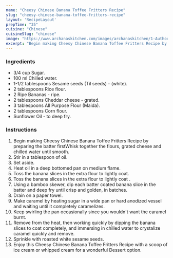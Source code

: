 ---
name: "Cheesy Chinese Banana Toffee Fritters Recipe"
slug: "cheesy-chinese-banana-toffee-fritters-recipe"
layout: 'RecipeLayout'
prepTime: "35"
cuisine: "Chinese"
cuisineSlug: "chinese"
image: "https://www.archanaskitchen.com/images/archanaskitchen/1-Author/Uma/CHEESY__BANANA__TOFFEE__FRITTERS_edited.jpg"
excerpt: "Begin making Cheesy Chinese Banana Toffee Fritters Recipe by preparing the batter firstWhisk together the flours, grated cheese and chilled water until smooth"
---

### Ingredients

- 3/4 cup Sugar.
- 100 ml Chilled water.
- 1-1/2 tablespoons Sesame seeds (Til seeds) - (white).
- 2 tablespoons Rice flour.
- 2 Ripe Bananas - ripe.
- 2 tablespoons Cheddar cheese - grated.
- 3 tablespoons All Purpose Flour (Maida).
- 2 tablespoons Corn flour.
- Sunflower Oil - to deep fry.

### Instructions

1. Begin making Cheesy Chinese Banana Toffee Fritters Recipe by preparing the batter firstWhisk together the flours, grated cheese and chilled water until smooth.
1. Stir in a tablespoon of oil.
1. Set aside.
1. Heat oil in a deep bottomed pan on medium flame.
1. Toss the  banana slices in the extra flour to  lightly coat.
1. Toss the  banana slices in the extra flour to  lightly coat .
1. Using a bamboo skewer, dip each batter coated banana slice in the batter and deep fry until crisp and golden, in batches.
1. Drain on a paper towel.
1. Make caramel by heating sugar in a wide pan or hard anodized vessel and waiting until it completely caramelizes.
1. Keep swirling the pan occasionally since you wouldn't want the caramel burnt.
1. Remove from the heat, then working quickly by dipping the banana slices to coat completely, and immersing in chilled water to crystalize caramel quickly and remove.
1. Sprinkle with roasted white sesame seeds.
1. Enjoy this Cheesy Chinese Banana Toffee Fritters Recipe with a scoop of ice cream or whipped cream for a wonderful Dessert option.
